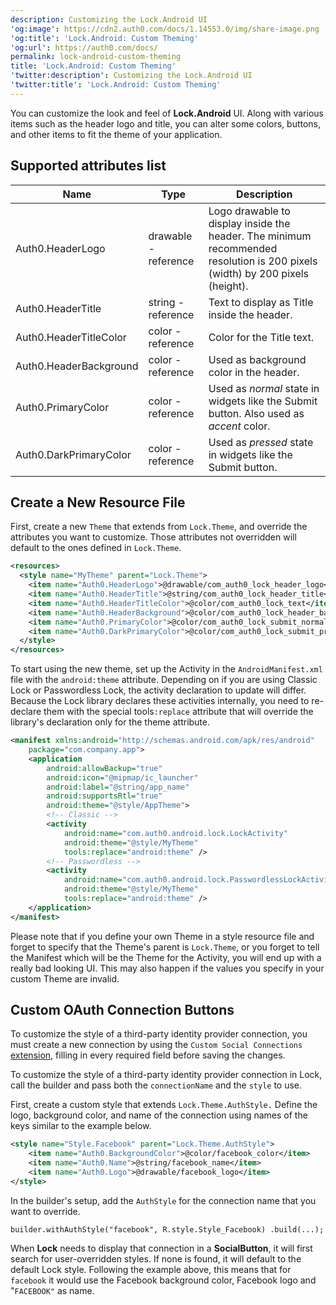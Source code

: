 ```yaml
---
description: Customizing the Lock.Android UI
'og:image': https://cdn2.auth0.com/docs/1.14553.0/img/share-image.png
'og:title': 'Lock.Android: Custom Theming'
'og:url': https://auth0.com/docs/
permalink: lock-android-custom-theming
title: 'Lock.Android: Custom Theming'
'twitter:description': Customizing the Lock.Android UI
'twitter:title': 'Lock.Android: Custom Theming'
---
```

You can customize the look and feel of **Lock.Android** UI. Along with various items such as the header logo and title, you can alter some colors, buttons, and other items to fit the theme of your application.

## Supported attributes list

| Name | Type | Description |
| --- | --- | --- |
| Auth0.HeaderLogo | drawable - reference | Logo drawable to display inside the header. The minimum recommended resolution is 200 pixels (width) by 200 pixels (height). |
| Auth0.HeaderTitle | string - reference | Text to display as Title inside the header. |
| Auth0.HeaderTitleColor | color - reference | Color for the Title text. |
| Auth0.HeaderBackground | color - reference | Used as background color in the header. |
| Auth0.PrimaryColor | color - reference | Used as *normal* state in widgets like the Submit button. Also used as *accent* color. |
| Auth0.DarkPrimaryColor | color - reference | Used as *pressed* state in widgets like the Submit button. |

## Create a New Resource File

First, create a new `Theme` that extends from `Lock.Theme`, and override the attributes you want to customize. Those attributes not overridden will default to the ones defined in `Lock.Theme`.

```xml lines
<resources>
  <style name="MyTheme" parent="Lock.Theme">
    <item name="Auth0.HeaderLogo">@drawable/com_auth0_lock_header_logo</item>
    <item name="Auth0.HeaderTitle">@string/com_auth0_lock_header_title</item>
    <item name="Auth0.HeaderTitleColor">@color/com_auth0_lock_text</item>
    <item name="Auth0.HeaderBackground">@color/com_auth0_lock_header_background</item>
    <item name="Auth0.PrimaryColor">@color/com_auth0_lock_submit_normal</item>
    <item name="Auth0.DarkPrimaryColor">@color/com_auth0_lock_submit_pressed</item>
  </style>
</resources>
```

To start using the new theme, set up the Activity in the `AndroidManifest.xml` file with the `android:theme` attribute. Depending on if you are using Classic Lock or <Tooltip tip="Passwordless: Form of authentication that does not rely on a password as the first factor." cta="View Glossary" href="/docs/glossary?term=Passwordless">Passwordless</Tooltip> Lock, the activity declaration to update will differ. Because the Lock library declares these activities internally, you need to re-declare them with the special tools`:replace` attribute that will override the library's declaration only for the theme attribute.

```xml lines
<manifest xmlns:android="http://schemas.android.com/apk/res/android"
    package="com.company.app">
    <application
        android:allowBackup="true"
        android:icon="@mipmap/ic_launcher"
        android:label="@string/app_name"
        android:supportsRtl="true"
        android:theme="@style/AppTheme">
        <!-- Classic -->
        <activity
            android:name="com.auth0.android.lock.LockActivity"
            android:theme="@style/MyTheme"
            tools:replace="android:theme" />
        <!-- Passwordless -->
        <activity
            android:name="com.auth0.android.lock.PasswordlessLockActivity"
            android:theme="@style/MyTheme"
            tools:replace="android:theme" />
    </application>
</manifest>
```

<Warning>

Please note that if you define your own Theme in a style resource file and forget to specify that the Theme's parent is `Lock.Theme`, or you forget to tell the Manifest which will be the Theme for the Activity, you will end up with a really bad looking UI. This may also happen if the values you specify in your custom Theme are invalid.

</Warning>

## Custom OAuth Connection Buttons

To customize the style of a third-party <Tooltip tip="Identity Provider (IdP): Service that stores and manages digital identities." cta="View Glossary" href="/docs/glossary?term=identity+provider">identity provider</Tooltip> connection, you must create a new connection by using the `Custom Social Connections` [extension](https://manage.auth0.com/#/extensions), filling in every required field before saving the changes.

To customize the style of a third-party identity provider connection in Lock, call the builder and pass both the `connectionName` and the `style` to use.

First, create a custom style that extends `Lock.Theme.AuthStyle.` Define the logo, background color, and name of the connection using names of the keys similar to the example below.

```xml lines
<style name="Style.Facebook" parent="Lock.Theme.AuthStyle">
    <item name="Auth0.BackgroundColor">@color/facebook_color</item>
    <item name="Auth0.Name">@string/facebook_name</item>
    <item name="Auth0.Logo">@drawable/facebook_logo</item>
</style>
```

In the builder's setup, add the `AuthStyle` for the connection name that you want to override.

`builder.withAuthStyle("facebook", R.style.Style_Facebook)
.build(...);`

When **Lock** needs to display that connection in a **SocialButton**, it will first search for user-overridden styles. If none is found, it will default to the default Lock style. Following the example above, this means that for `facebook` it would use the Facebook background color, Facebook logo and "`FACEBOOK"` as name.